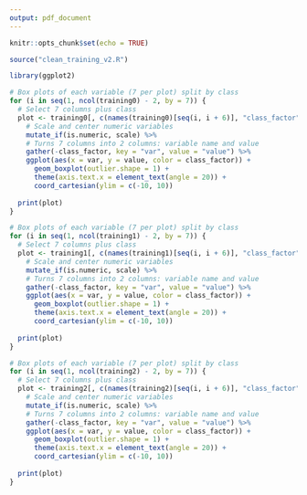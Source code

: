 ```yaml
---
output: pdf_document
---
```


```r
knitr::opts_chunk$set(echo = TRUE)
```

```r
source("clean_training_v2.R")
```

```r
library(ggplot2)

# Box plots of each variable (7 per plot) split by class
for (i in seq(1, ncol(training0) - 2, by = 7)) {
  # Select 7 columns plus class
  plot <- training0[, c(names(training0)[seq(i, i + 6)], "class_factor")] %>%
    # Scale and center numeric variables
    mutate_if(is.numeric, scale) %>%
    # Turns 7 columns into 2 columns: variable name and value
    gather(-class_factor, key = "var", value = "value") %>%
    ggplot(aes(x = var, y = value, color = class_factor)) +
      geom_boxplot(outlier.shape = 1) +
      theme(axis.text.x = element_text(angle = 20)) +
      coord_cartesian(ylim = c(-10, 10))
  
  print(plot)
}

# Box plots of each variable (7 per plot) split by class
for (i in seq(1, ncol(training1) - 2, by = 7)) {
  # Select 7 columns plus class
  plot <- training1[, c(names(training1)[seq(i, i + 6)], "class_factor")] %>%
    # Scale and center numeric variables
    mutate_if(is.numeric, scale) %>%
    # Turns 7 columns into 2 columns: variable name and value
    gather(-class_factor, key = "var", value = "value") %>%
    ggplot(aes(x = var, y = value, color = class_factor)) +
      geom_boxplot(outlier.shape = 1) +
      theme(axis.text.x = element_text(angle = 20)) +
      coord_cartesian(ylim = c(-10, 10))
  
  print(plot)
}

# Box plots of each variable (7 per plot) split by class
for (i in seq(1, ncol(training2) - 2, by = 7)) {
  # Select 7 columns plus class
  plot <- training2[, c(names(training2)[seq(i, i + 6)], "class_factor")] %>%
    # Scale and center numeric variables
    mutate_if(is.numeric, scale) %>%
    # Turns 7 columns into 2 columns: variable name and value
    gather(-class_factor, key = "var", value = "value") %>%
    ggplot(aes(x = var, y = value, color = class_factor)) +
      geom_boxplot(outlier.shape = 1) +
      theme(axis.text.x = element_text(angle = 20)) +
      coord_cartesian(ylim = c(-10, 10))
  
  print(plot)
}
```
